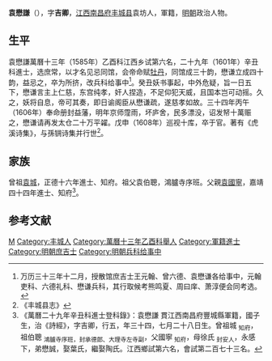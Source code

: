 '''袁懋謙'''（{{bd|1567年|8月31日|1608年|catIdx=}}），字'''吉卿'''，[[江西|江西]][[南昌府|南昌府]][[丰城县|丰城县]]袁坊人，軍籍，[[明朝|明朝]]政治人物。

== 生平 ==
袁懋謙萬曆十三年（1585年）乙酉科江西乡试第六名，二十九年（1601年）辛丑科進士，选庶常，以才名见忌同馆，会帝命赋[[牡丹|牡丹]]，同馆成三十韵，懋谦立成四十韵，益忌之，卒为所挤，改兵科给事中<ref>万历三十三年十二月，授散馆庶吉士王元翰、曾六德、袁懋谦各给事中，元翰吏科、六德礼科、懋谦兵科，其行取候考熊鸣夏、周曰庠、萧淳便会同考选。</ref>。癸丑妖书事起，中外危疑，旨一日五下，懋谦言主上仁慈，东宫纯孝，奸人捏造，不足仰犯天威，且国本岂可动摇。久之，妖将自息，帝可其奏，即日谕阁臣从懋谦疏，遂慈孝如故。三十四年丙午（1606年）奉命册封益藩，明年京师霪雨，坏庐舍，民多漂没，诏发帑十萬赈之，懋谦请再发太仓二十万平糴。戊申（1608年）巡视十库，卒于官。著有《虎溪诗集》，与孫锎诗集并行世<ref>《丰城县志》</ref>。

== 家族 ==
曾祖[[袁城|袁城]]，正德十六年進士、知府。祖父袁伯聰，鴻臚寺序班。父親[[袁國寧|袁國寧]]，嘉靖四十四年進士、知府<ref>《萬曆二十九年辛丑科進士登科錄》：袁懋謙 貫江西南昌府豐城縣軍籍，國子生，治《詩經》，字吉卿，行五，年三十四，七月二十八日生。曾祖城 <sub>知府</sub>，祖伯聰 <sub>鴻臚寺序班，封承德郎、大理寺左寺副</sub>，父國寧 <sub>知府</sub>，母徐氏 <sub>封安人</sub>，永感下，弟懋誠，娶葉氏，繼娶陶氏。江西鄉試第六名，會試第二百七十三名。</ref>。

==参考文献==
{{reflist}}

{{萬曆二十九年辛丑科殿試金榜}}

{{Authority control}}

{{DEFAULTSORT:}}
[[Category:袁姓|M]]
[[Category:丰城人|Category:丰城人]]
[[Category:萬曆十三年乙酉科舉人|Category:萬曆十三年乙酉科舉人]]
[[Category:軍籍進士|Category:軍籍進士]]
[[Category:明朝庶吉士|Category:明朝庶吉士]]
[[Category:明朝兵科给事中|Category:明朝兵科给事中]]